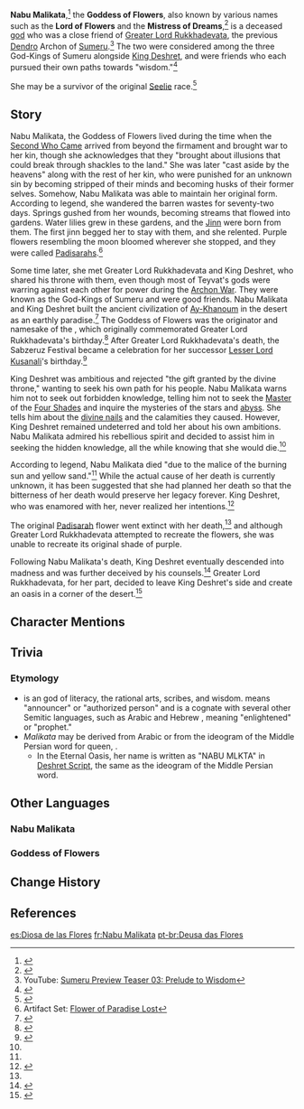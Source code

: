 {{Character Infobox
|type             = Mentioned
|image            = 
|deceased         = Past
|region           = Sumeru
|affiliation      = Jinn
|affiliation2     = Gods
|title            = Goddess of Flowers
|title2           = Lord of Flowers
|title3           = Mistress of Dreams
|title4           = Queen of All Oases
|title5           = Queen of the Garden
|ancestry         = <!-- Clan/family -->
|father           = 
|mother           = 
|spouse           = 
|sibling          = 
|child            = 
|relative         = 
}}
'''Nabu Malikata''',<ref>{{Ref/Quest|The Temple Where Sand Flows Like Tears}}</ref> the '''Goddess of Flowers''', also known by various names such as the '''Lord of Flowers''' and the '''Mistress of Dreams''',<ref>{{Ref/Item|Oasis Garden's Kindness}}</ref> is a deceased [[god]] who was a close friend of [[Greater Lord Rukkhadevata]], the previous [[Dendro]] Archon of [[Sumeru]].<ref name="sumeru teaser 3">YouTube: [https://youtu.be/JrC7DTUsii8 Sumeru Preview Teaser 03: Prelude to Wisdom]</ref> The two were considered among the three God-Kings of Sumeru alongside [[King Deshret]], and were friends who each pursued their own paths towards "wisdom."<ref>{{Ref/ArtiSet|Deepwood Memories}}</ref>

She may be a survivor of the original [[Seelie]] race.<ref>{{Ref/Quest|For the Children of the Past|quote='''Arama:''' There was once a survivor of that race deep within the golden desert who was friends with [[Greater Lord Rukkhadevata|Queen Aranyani]] and the [[Scarlet King|ruler of Valuka]].}}</ref>

==Story==
Nabu Malikata, the Goddess of Flowers lived during the time when the [[Second Who Came]] arrived from beyond the firmament and brought war to her kin, though she acknowledges that they "brought about illusions that could break through shackles to the land." She was later "cast aside by the heavens" along with the rest of her kin, who were punished for an unknown sin by becoming stripped of their minds and becoming husks of their former selves. Somehow, Nabu Malikata was able to maintain her original form. According to legend, she wandered the barren wastes for seventy-two days. Springs gushed from her wounds, becoming streams that flowed into gardens. Water lilies grew in these gardens, and the [[Jinn]] were born from them. The first jinn begged her to stay with them, and she relented. Purple flowers resembling the moon bloomed wherever she stopped, and they were called [[Padisarah|Padisarahs]].<ref name=":0">Artifact Set: [[Flower of Paradise Lost]]</ref>

Some time later, she met Greater Lord Rukkhadevata and King Deshret, who shared his throne with them, even though most of Teyvat's gods were warring against each other for power during the [[Archon War]]. They were known as the God-Kings of Sumeru and were good friends. Nabu Malikata and King Deshret built the ancient civilization of [[Ay-Khanoum]] in the desert as an earthly paradise.<ref name="OAM">{{Ref/Item|Oasis Garden's Mourning}}</ref> The Goddess of Flowers was the originator and namesake of the {{lang|[[Sabzeruz Festival]]|zh=花神诞日|zh_tl=Birthday of the Goddess of Flowers}}, which originally commemorated Greater Lord Rukkhadevata's birthday.<ref name="TTGW">{{Ref/Quest|The Trail of the God of Wisdom}}</ref> After Greater Lord Rukkhadevata's death, the Sabzeruz Festival became a celebration for her successor [[Lesser Lord Kusanali]]'s birthday.<ref>{{Ref/NPC|Philby}}</ref>

King Deshret was ambitious and rejected "the gift granted by the divine throne," wanting to seek his own path for his people. Nabu Malikata warns him not to seek out forbidden knowledge, telling him not to seek the [[Primordial One|Master]] of the [[Four Shades]] and inquire the mysteries of the stars and [[abyss]]. She tells him about the [[Divine Nail|divine nails]] and the calamities they caused. However, King Deshret remained undeterred and told her about his own ambitions. Nabu Malikata admired his rebellious spirit and decided to assist him in seeking the hidden knowledge, all the while knowing that she would die.<ref name=":0" />

According to legend, Nabu Malikata died "due to the malice of the burning sun and yellow sand."<ref name="OAM" /> While the actual cause of her death is currently unknown, it has been suggested that she had planned her death so that the bitterness of her death would preserve her legacy forever. King Deshret, who was enamored with her, never realized her intentions.<ref>{{Ref/Item|Oasis Garden's Truth}}</ref>

The original [[Padisarah]] flower went extinct with her death,<ref name="OAM" /> and although Greater Lord Rukkhadevata attempted to recreate the flowers, she was unable to recreate its original shade of purple.

Following Nabu Malikata's death, King Deshret eventually descended into madness and was further deceived by his counsels.<ref>{{Ref/Item|The Lay of Al-Ahmar}}</ref> Greater Lord Rukkhadevata, for her part, decided to leave King Deshret's side and create an oasis in a corner of the desert.<ref>{{Ref/Item|Olden Days of Scorching Might}}</ref>

==Character Mentions==
{{Character Mentions|alias=Goddess of Flowers}}

==Trivia==
===Etymology===
*''{{W|Nabu}}'' is an {{W|Ancient Mesopotamian religion|ancient Mesopotamian}} god of literacy, the rational arts, scribes, and wisdom. {{Lang|His name|akk=𒀭𒀝|akk_rm=Nabû}} means "announcer" or "authorized person" and is a cognate with several other Semitic languages, such as Arabic {{Lang|mini=1|ar=نبي|ar_rm=nabiyy}} and Hebrew {{Lang|mini=1|he=נביא|he_rm=naví}}, meaning "enlightened" or "prophet."
*''Malikata'' may be derived from Arabic {{lang|mini=1|ar=ملكة|ar_rm=malika|ar_tl=queen}} or from the ideogram of the Middle Persian word for queen, {{Lang|MLKTA|pal={{wt|𐭬𐭫𐭪𐭲𐭠|}}|pal_rm=bāmbišn}}.
**In the Eternal Oasis, her name is written as "NABU MLKTA" in [[Deshret Script]], the same as the ideogram of the Middle Persian word.

==Other Languages==
===Nabu Malikata===
{{Other Languages
|default_hidden = 1
|en      = Nabu Malikata
|zhs     = 娜布・玛莉卡塔
|zhs_rm  = Nàbù Mǎlìkǎtǎ
|zht     = 娜布・瑪莉卡塔
|zht_rm  = Nàbù Mǎlìkǎtǎ
|ja      = ナブ・マリカッタ
|ja_rm   = Nabu Marikatta
|ko      = 나부・말리카타
|ko_rm   = Nabu Mallikata
|es      = Nabu Malikata
|fr      = Nabu Malikata
|ru      = Набу Маликата
|th      = Nabu Malikata
|vi      = Nabu Malikata
|de      = Nabu Malikata
|id      = Nabu Malikata
|pt      = Nabu Malikata
|tr      = Nabu Malikata
|it      = Nabu Malikata
}}

===Goddess of Flowers===
{{Other Languages
|en      = Goddess of Flowers
|zhs     = 花神
|zhs_rm  = Huāshén
|zht     = 花神
|zht_rm  = Huāshén
|zh_tl   = Goddess of Flowers
|ja      = 花神
|ja_rm   = Kashin<ref>{{Ref/Quest|The Coming of the Sabzeruz Festival}}</ref>
|ja_tl   = Goddess of Flowers
|ko      = 화신
|ko_rm   = Hwasin
|ko_tl   = Goddess of Flowers
|es      = Diosa de las Flores
|es_tl   = Goddess of Flowers
|fr      = Déesse des fleurs
|fr_tl   = Goddess of Flowers
|ru      = Божество цветов
|ru_tl   = God of Flowers
|th      = เทพแห่งมวลบุปผา
|th_rm   = 
|th_tl   = 
|vi      = Hoa Thần
|vi_tl   = Flower God
|de      = Blumengöttin
|de_tl   = Flower Goddess
|id      = Dewi Bunga
|id_tl   = Flower Goddess
|pt      = Deusa das Flores
|pt_tl   = Goddess of Flowers
|tr      = Çiçek Tanrıçası<!--Case is correct?-->
|tr_tl   = 
|it      = Dea dei fiori
|it_tl   = Goddess of Flowers
}}

==Change History==
{{Change History|introduced=3.0}}

==References==
{{Reflist|2}}

[[es:Diosa de las Flores]]
[[fr:Nabu Malikata]]
[[pt-br:Deusa das Flores]]